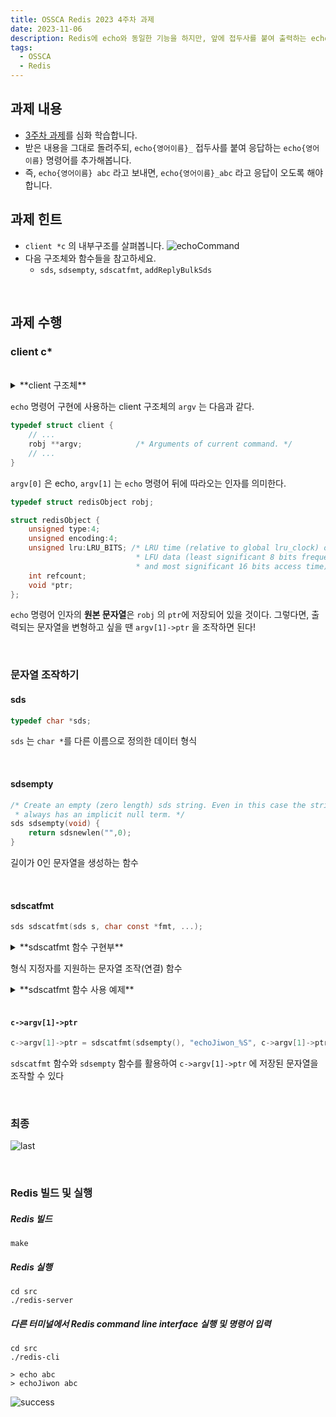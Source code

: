 ```yaml
---
title: OSSCA Redis 2023 4주차 과제
date: 2023-11-06
description: Redis에 echo와 동일한 기능을 하지만, 앞에 접두사를 붙여 출력하는 echo2 명령어를 추가합니다.
tags:
  - OSSCA
  - Redis
---
```


## 과제 내용
- [3주차 과제](https://jiwon-woo.github.io/ossca-redis-2023-3-%EC%A3%BC%EC%B0%A8-%EA%B3%BC%EC%A0%9C)를 심화 학습합니다.
- 받은 내용을 그대로 돌려주되, `echo{영어이름}_` 접두사를 붙여 응답하는 `echo{영어이름}` 명령어를 추가해봅니다.
- 즉, `echo{영어이름} abc` 라고 보내면, `echo{영어이름}_abc` 라고 응답이 오도록 해야합니다.

## 과제 힌트

- `client *c` 의 내부구조를 살펴봅니다.
  ![echoCommand](./echo_and_echoJiwon.png)
- 다음 구조체와 함수들을 참고하세요.
  - `sds`, `sdsempty`, `sdscatfmt`, `addReplyBulkSds`

<br />

## 과제 수행
### client c*

<br/>

<details>
<summary>**client 구조체**</summary>
<div markdown="1">

```c
typedef struct client {
    uint64_t id;            /* Client incremental unique ID. */
    uint64_t flags;         /* Client flags: CLIENT_* macros. */
    connection *conn;
    int resp;               /* RESP protocol version. Can be 2 or 3. */
    redisDb *db;            /* Pointer to currently SELECTed DB. */
    robj *name;             /* As set by CLIENT SETNAME. */
    robj *lib_name;         /* The client library name as set by CLIENT SETINFO. */
    robj *lib_ver;          /* The client library version as set by CLIENT SETINFO. */
    sds querybuf;           /* Buffer we use to accumulate client queries. */
    size_t qb_pos;          /* The position we have read in querybuf. */
    size_t querybuf_peak;   /* Recent (100ms or more) peak of querybuf size. */
    int argc;               /* Num of arguments of current command. */
    robj **argv;            /* Arguments of current command. */
    int argv_len;           /* Size of argv array (may be more than argc) */
    int original_argc;      /* Num of arguments of original command if arguments were rewritten. */
    robj **original_argv;   /* Arguments of original command if arguments were rewritten. */
    size_t argv_len_sum;    /* Sum of lengths of objects in argv list. */
    struct redisCommand *cmd, *lastcmd;  /* Last command executed. */
    struct redisCommand *realcmd; /* The original command that was executed by the client,
                                     Used to update error stats in case the c->cmd was modified
                                     during the command invocation (like on GEOADD for example). */
    user *user;             /* User associated with this connection. If the
                               user is set to NULL the connection can do
                               anything (admin). */
    int reqtype;            /* Request protocol type: PROTO_REQ_* */
    int multibulklen;       /* Number of multi bulk arguments left to read. */
    long bulklen;           /* Length of bulk argument in multi bulk request. */
    list *reply;            /* List of reply objects to send to the client. */
    unsigned long long reply_bytes; /* Tot bytes of objects in reply list. */
    list *deferred_reply_errors;    /* Used for module thread safe contexts. */
    size_t sentlen;         /* Amount of bytes already sent in the current
                               buffer or object being sent. */
    time_t ctime;           /* Client creation time. */
    long duration;          /* Current command duration. Used for measuring latency of blocking/non-blocking cmds */
    int slot;               /* The slot the client is executing against. Set to -1 if no slot is being used */
    dictEntry *cur_script;  /* Cached pointer to the dictEntry of the script being executed. */
    time_t lastinteraction; /* Time of the last interaction, used for timeout */
    time_t obuf_soft_limit_reached_time;
    int authenticated;      /* Needed when the default user requires auth. */
    int replstate;          /* Replication state if this is a slave. */
    int repl_start_cmd_stream_on_ack; /* Install slave write handler on first ACK. */
    int repldbfd;           /* Replication DB file descriptor. */
    off_t repldboff;        /* Replication DB file offset. */
    off_t repldbsize;       /* Replication DB file size. */
    sds replpreamble;       /* Replication DB preamble. */
    long long read_reploff; /* Read replication offset if this is a master. */
    long long reploff;      /* Applied replication offset if this is a master. */
    long long repl_applied; /* Applied replication data count in querybuf, if this is a replica. */
    long long repl_ack_off; /* Replication ack offset, if this is a slave. */
    long long repl_aof_off; /* Replication AOF fsync ack offset, if this is a slave. */
    long long repl_ack_time;/* Replication ack time, if this is a slave. */
    long long repl_last_partial_write; /* The last time the server did a partial write from the RDB child pipe to this replica  */
    long long psync_initial_offset; /* FULLRESYNC reply offset other slaves
                                       copying this slave output buffer
                                       should use. */
    char replid[CONFIG_RUN_ID_SIZE+1]; /* Master replication ID (if master). */
    int slave_listening_port; /* As configured with: REPLCONF listening-port */
    char *slave_addr;       /* Optionally given by REPLCONF ip-address */
    int slave_capa;         /* Slave capabilities: SLAVE_CAPA_* bitwise OR. */
    int slave_req;          /* Slave requirements: SLAVE_REQ_* */
    multiState mstate;      /* MULTI/EXEC state */
    blockingState bstate;     /* blocking state */
    long long woff;         /* Last write global replication offset. */
    list *watched_keys;     /* Keys WATCHED for MULTI/EXEC CAS */
    dict *pubsub_channels;  /* channels a client is interested in (SUBSCRIBE) */
    dict *pubsub_patterns;  /* patterns a client is interested in (PSUBSCRIBE) */
    dict *pubsubshard_channels;  /* shard level channels a client is interested in (SSUBSCRIBE) */
    sds peerid;             /* Cached peer ID. */
    sds sockname;           /* Cached connection target address. */
    listNode *client_list_node; /* list node in client list */
    listNode *postponed_list_node; /* list node within the postponed list */
    listNode *pending_read_list_node; /* list node in clients pending read list */
    void *module_blocked_client; /* Pointer to the RedisModuleBlockedClient associated with this
                                  * client. This is set in case of module authentication before the
                                  * unblocked client is reprocessed to handle reply callbacks. */
    void *module_auth_ctx; /* Ongoing / attempted module based auth callback's ctx.
                            * This is only tracked within the context of the command attempting
                            * authentication. If not NULL, it means module auth is in progress. */
    RedisModuleUserChangedFunc auth_callback; /* Module callback to execute
                                               * when the authenticated user
                                               * changes. */
    void *auth_callback_privdata; /* Private data that is passed when the auth
                                   * changed callback is executed. Opaque for
                                   * Redis Core. */
    void *auth_module;      /* The module that owns the callback, which is used
                             * to disconnect the client if the module is
                             * unloaded for cleanup. Opaque for Redis Core.*/

    /* If this client is in tracking mode and this field is non zero,
     * invalidation messages for keys fetched by this client will be sent to
     * the specified client ID. */
    uint64_t client_tracking_redirection;
    rax *client_tracking_prefixes; /* A dictionary of prefixes we are already
                                      subscribed to in BCAST mode, in the
                                      context of client side caching. */
    /* In updateClientMemoryUsage() we track the memory usage of
     * each client and add it to the sum of all the clients of a given type,
     * however we need to remember what was the old contribution of each
     * client, and in which category the client was, in order to remove it
     * before adding it the new value. */
    size_t last_memory_usage;
    int last_memory_type;

    listNode *mem_usage_bucket_node;
    clientMemUsageBucket *mem_usage_bucket;

    listNode *ref_repl_buf_node; /* Referenced node of replication buffer blocks,
                                  * see the definition of replBufBlock. */
    size_t ref_block_pos;        /* Access position of referenced buffer block,
                                  * i.e. the next offset to send. */

    /* list node in clients_pending_write list */
    listNode clients_pending_write_node;
    /* Response buffer */
    size_t buf_peak; /* Peak used size of buffer in last 5 sec interval. */
    mstime_t buf_peak_last_reset_time; /* keeps the last time the buffer peak value was reset */
    int bufpos;
    size_t buf_usable_size; /* Usable size of buffer. */
    char *buf;
#ifdef LOG_REQ_RES
    clientReqResInfo reqres;
#endif
} client;
```

</div>
</details>

`echo` 명령어 구현에 사용하는 client 구조체의 `argv` 는 다음과 같다. 
```c
typedef struct client {
    // ...
    robj **argv;            /* Arguments of current command. */
    // ...
}
```
`argv[0]` 은 echo, `argv[1]` 는 `echo` 명령어 뒤에 따라오는 인자를 의미한다.

```c
typedef struct redisObject robj;
```
```c
struct redisObject {
    unsigned type:4;
    unsigned encoding:4;
    unsigned lru:LRU_BITS; /* LRU time (relative to global lru_clock) or
                            * LFU data (least significant 8 bits frequency
                            * and most significant 16 bits access time). */
    int refcount;
    void *ptr;
};
```
`echo` 명령어 인자의 **원본 문자열**은 `robj` 의 `ptr`에 저장되어 있을 것이다. 
그렇다면, 출력되는 문자열을 변형하고 싶을 땐 `argv[1]->ptr` 을 조작하면 된다!

<br />

### 문자열 조작하기
#### sds
```c
typedef char *sds;
```
`sds` 는 `char *`를 다른 이름으로 정의한 데이터 형식

<br/>

#### sdsempty
```c
/* Create an empty (zero length) sds string. Even in this case the string
 * always has an implicit null term. */
sds sdsempty(void) {
    return sdsnewlen("",0);
}
```
길이가 0인 문자열을 생성하는 함수

<br/>

#### sdscatfmt

```c
sds sdscatfmt(sds s, char const *fmt, ...);
```

<details>
<summary>**sdscatfmt 함수 구현부**</summary>
<div markdown="1">

```c
/* This function is similar to sdscatprintf, but much faster as it does
 * not rely on sprintf() family functions implemented by the libc that
 * are often very slow. Moreover directly handling the sds string as
 * new data is concatenated provides a performance improvement.
 *
 * However this function only handles an incompatible subset of printf-alike
 * format specifiers:
 *
 * %s - C String
 * %S - SDS string
 * %i - signed int
 * %I - 64 bit signed integer (long long, int64_t)
 * %u - unsigned int
 * %U - 64 bit unsigned integer (unsigned long long, uint64_t)
 * %% - Verbatim "%" character.
 */
sds sdscatfmt(sds s, char const *fmt, ...) {
    size_t initlen = sdslen(s);
    const char *f = fmt;
    long i;
    va_list ap;

    /* To avoid continuous reallocations, let's start with a buffer that
     * can hold at least two times the format string itself. It's not the
     * best heuristic but seems to work in practice. */
    s = sdsMakeRoomFor(s, strlen(fmt)*2);
    va_start(ap,fmt);
    f = fmt;    /* Next format specifier byte to process. */
    i = initlen; /* Position of the next byte to write to dest str. */
    while(*f) {
        char next, *str;
        size_t l;
        long long num;
        unsigned long long unum;

        /* Make sure there is always space for at least 1 char. */
        if (sdsavail(s)==0) {
            s = sdsMakeRoomFor(s,1);
        }

        switch(*f) {
        case '%':
            next = *(f+1);
            if (next == '\0') break;
            f++;
            switch(next) {
            case 's':
            case 'S':
                str = va_arg(ap,char*);
                l = (next == 's') ? strlen(str) : sdslen(str);
                if (sdsavail(s) < l) {
                    s = sdsMakeRoomFor(s,l);
                }
                memcpy(s+i,str,l);
                sdsinclen(s,l);
                i += l;
                break;
            case 'i':
            case 'I':
                if (next == 'i')
                    num = va_arg(ap,int);
                else
                    num = va_arg(ap,long long);
                {
                    char buf[LONG_STR_SIZE];
                    l = ll2string(buf,sizeof(buf),num);
                    if (sdsavail(s) < l) {
                        s = sdsMakeRoomFor(s,l);
                    }
                    memcpy(s+i,buf,l);
                    sdsinclen(s,l);
                    i += l;
                }
                break;
            case 'u':
            case 'U':
                if (next == 'u')
                    unum = va_arg(ap,unsigned int);
                else
                    unum = va_arg(ap,unsigned long long);
                {
                    char buf[LONG_STR_SIZE];
                    l = ull2string(buf,sizeof(buf),unum);
                    if (sdsavail(s) < l) {
                        s = sdsMakeRoomFor(s,l);
                    }
                    memcpy(s+i,buf,l);
                    sdsinclen(s,l);
                    i += l;
                }
                break;
            default: /* Handle %% and generally %<unknown>. */
                s[i++] = next;
                sdsinclen(s,1);
                break;
            }
            break;
        default:
            s[i++] = *f;
            sdsinclen(s,1);
            break;
        }
        f++;
    }
    va_end(ap);

    /* Add null-term */
    s[i] = '\0';
    return s;
}
```

</div>
</details>

형식 지정자를 지원하는 문자열 조작(연결) 함수

<details>
<summary>**sdscatfmt 함수 사용 예제**</summary>
<div markdown="1">

![1](./sdscatfmt1.png)
![2](./sdscatfmt2.png)
![3](./sdscatfmt3.png)

</div>
</details>

<br/>

#### `c->argv[1]->ptr`
```c
c->argv[1]->ptr = sdscatfmt(sdsempty(), "echoJiwon_%S", c->argv[1]->ptr);
```
`sdscatfmt` 함수와 `sdsempty` 함수를 활용하여 `c->argv[1]->ptr` 에 저장된 문자열을 조작할 수 있다

<br />

### 최종

![last](./last.png)

<br />

### Redis 빌드 및 실행
##### Redis 빌드
```
make
```
##### Redis 실행
```
cd src
./redis-server
```
##### 다른 터미널에서 Redis command line interface 실행 및 명령어 입력
```
cd src
./redis-cli
```
```
> echo abc
> echoJiwon abc
```

![success](./success4.png)